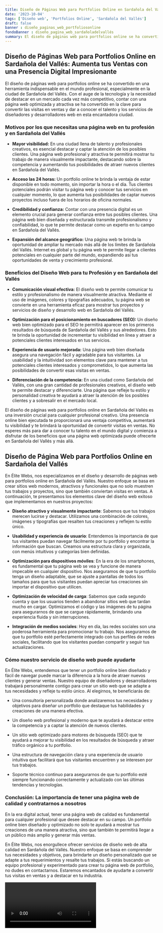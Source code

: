 ```yaml
---
title: Diseño de Páginas Web para Portfolios Online en Sardañola del Vallés
date: '2023-10-04'
tags: ['Diseño web', 'Portfolios Online', 'Sardañola del Vallés']
draft: false
banner : diseño_paginas_web_portfoliosonline
fondoBanner : diseño_pagina_web_sardañoladelvallés
summary: El diseño de páginas web para portfolios online se ha convertido en una herramienta indispensable en el mundo profesional, especialmente en la ciudad de Sardañola del Vallés. Con el auge de la tecnología y la necesidad de destacar en un mercado cada vez más competitivo, contar con una página web optimizada y atractiva se ha convertido en la clave para convertir las visitas en ventas y dar a conocer el talento y los servicios de diseñadores y desarrolladores web en esta encantadora ciudad.
---
```


## **Diseño de Páginas Web para Portfolios Online en Sardañola del Vallés: Aumenta tus Ventas con una Presencia Digital Impresionante**

El diseño de páginas web para portfolios online se ha convertido en una herramienta indispensable en el mundo profesional, especialmente en la ciudad de Sardañola del Vallés. Con el auge de la tecnología y la necesidad de destacar en un mercado cada vez más competitivo, contar con una página web optimizada y atractiva se ha convertido en la clave para convertir las visitas en ventas y dar a conocer el talento y los servicios de diseñadores y desarrolladores web en esta encantadora ciudad.

### **Motivos por los que necesitas una página web en tu profesión y en Sardañola del Vallés**
- **Mayor visibilidad:** En una ciudad llena de talento y profesionales creativos, es esencial destacar y captar la atención de los posibles clientes. Una página web profesional y atractiva te permitirá mostrar tu trabajo de manera visualmente impactante, destacando sobre la competencia y aumentando tus posibilidades de atraer nuevos clientes en Sardañola del Vallés.

- **Acceso las 24 horas:** Un portfolio online te brinda la ventaja de estar disponible en todo momento, sin importar la hora o el día. Tus clientes potenciales podrán visitar tu página web y conocer tus servicios en cualquier momento, lo que aumenta tus posibilidades de captar nuevos proyectos incluso fuera de los horarios de oficina normales.

- **Credibilidad y confianza:** Contar con una presencia digital es un elemento crucial para generar confianza entre tus posibles clientes. Una página web bien diseñada y estructurada transmite profesionalismo y confiabilidad, lo que te permite destacar como un experto en tu campo en Sardañola del Vallés.

- **Expansión del alcance geográfico:** Una página web te brinda la oportunidad de ampliar tu mercado más allá de los límites de Sardañola del Vallés. Internet es global y tu página web te permite llegar a clientes potenciales en cualquier parte del mundo, expandiendo así tus oportunidades de venta y crecimiento profesional.

### **Beneficios del Diseño Web para tu Profesión y en Sardañola del Vallés**
- **Comunicación visual efectiva:** El diseño web te permite comunicar tu estilo y profesionalismo de manera visualmente atractiva. Mediante el uso de imágenes, colores y tipografías adecuados, tu página web se convierte en una herramienta eficaz para mostrar tus proyectos y servicios de diseño y desarrollo web en Sardañola del Vallés.

- **Optimización para el posicionamiento en buscadores (SEO):** Un diseño web bien optimizado para el SEO te permitirá aparecer en los primeros resultados de búsqueda de Sardañola del Vallés y sus alrededores. Esto te brinda la oportunidad de incrementar tu visibilidad en línea y atraer a potenciales clientes interesados en tus servicios.

- **Experiencia de usuario mejorada:** Una página web bien diseñada asegura una navegación fácil y agradable para tus visitantes. La usabilidad y la intuitividad son elementos clave para mantener a tus potenciales clientes interesados y comprometidos, lo que aumenta las posibilidades de convertir esas visitas en ventas.

- **Diferenciación de la competencia:** En una ciudad como Sardañola del Vallés, con una gran cantidad de profesionales creativos, el diseño web te permite destacar y diferenciarte. Una página que refleje tu estilo y personalidad creativa te ayudará a atraer la atención de los posibles clientes y a sobresalir en el mercado local.

El diseño de páginas web para portfolios online en Sardañola del Vallés es una inversión crucial para cualquier profesional creativo. Una presencia online bien ejecutada te proporcionará una ventaja competitiva, aumentará tu visibilidad y te brindará la oportunidad de convertir visitas en ventas. No esperes más para dar a conocer tu talento en el mundo digital y comienza a disfrutar de los beneficios que una página web optimizada puede ofrecerte en Sardañola del Vallés y más allá.

<GifSeo />

<Cta />

## Diseño de Página Web para Portfolios Online en Sardañola del Vallés

En Élite Webs, nos especializamos en el diseño y desarrollo de páginas web para portfolios online en Sardañola del Vallés. Nuestro enfoque se basa en crear sitios web modernos, atractivos y funcionales que no solo muestren tus trabajos y proyectos, sino que también conviertan visitas en ventas. A continuación, te presentamos los elementos clave del diseño web exitoso que implementamos en nuestros proyectos:

- **Diseño atractivo y visualmente impactante**: Sabemos que tus trabajos merecen lucirse y destacar. Utilizamos una combinación de colores, imágenes y tipografías que resalten tus creaciones y reflejen tu estilo único.

- **Usabilidad y experiencia de usuario**: Entendemos la importancia de que tus visitantes puedan navegar fácilmente por tu portfolio y encontrar la información que buscan. Creamos una estructura clara y organizada, con menús intuitivos y categorías bien definidas.

- **Optimización para dispositivos móviles**: En la era de los smartphones, es fundamental que tu página web se vea y funcione de manera impecable en cualquier dispositivo. Nos aseguramos de que tu portfolio tenga un diseño adaptable, que se ajuste a pantallas de todos los tamaños para que tus visitantes puedan apreciar tus creaciones sin importar el dispositivo que utilicen.

- **Optimización de velocidad de carga**: Sabemos que cada segundo cuenta y que los usuarios tienden a abandonar sitios web que tardan mucho en cargar. Optimizamos el código y las imágenes de tu página para asegurarnos de que se cargue rápidamente, brindando una experiencia fluida y sin interrupciones.

- **Integración de medios sociales**: Hoy en día, las redes sociales son una poderosa herramienta para promocionar tu trabajo. Nos aseguramos de que tu portfolio esté perfectamente integrado con tus perfiles de redes sociales, facilitando que los visitantes puedan compartir y seguir tus actualizaciones.

### Cómo nuestro servicio de diseño web puede ayudarte

En Élite Webs, entendemos que tener un portfolio online bien diseñado y fácil de navegar puede marcar la diferencia a la hora de atraer nuevos clientes y generar ventas. Nuestro equipo de diseñadores y desarrolladores trabajará personalmente contigo para crear un sitio web que se adapte a tus necesidades y refleje tu estilo único. Al elegirnos, te beneficiarás de:

- Una consultoría personalizada donde analizaremos tus necesidades y objetivos para diseñar un portfolio que destaque tus habilidades y creaciones de una manera efectiva.

- Un diseño web profesional y moderno que te ayudará a destacar entre la competencia y a captar la atención de nuevos clientes.

- Un sitio web optimizado para motores de búsqueda (SEO) que te ayudará a mejorar tu visibilidad en los resultados de búsqueda y atraer tráfico orgánico a tu portfolio.

- Una estructura de navegación clara y una experiencia de usuario intuitiva que facilitará que tus visitantes encuentren y se interesen por tus trabajos.

- Soporte técnico continuo para asegurarnos de que tu portfolio esté siempre funcionando correctamente y actualizado con las últimas tendencias y tecnologías.

### Conclusión: La importancia de tener una página web de calidad y contratarnos a nosotros

En la era digital actual, tener una página web de calidad es fundamental para cualquier profesional que desee destacar en su campo. Un portfolio online bien diseñado y optimizado no solo te ayudará a mostrar tus creaciones de una manera atractiva, sino que también te permitirá llegar a un público más amplio y generar más ventas.

En Élite Webs, nos enorgullece ofrecer servicios de diseño web de alta calidad en Sardañola del Vallés. Nuestro enfoque se basa en comprender tus necesidades y objetivos, para brindarte un diseño personalizado que se adapte a tus requerimientos y resalte tus trabajos. Si estás buscando un equipo profesional y experimentado para crear tu página web de portfolio, no dudes en contactarnos. Estaremos encantados de ayudarte a convertir tus visitas en ventas y a destacar en tu industria.

<Video />

<CtaBot job='Portfolios Online' city='Sardañola del Vallés'/>

<Gmaps query='Sardañola del Vallés+españa+maps' />
